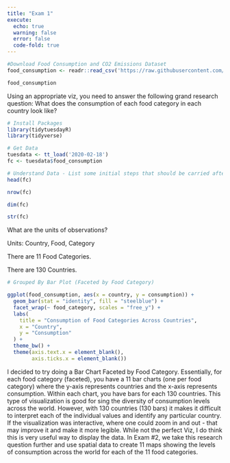 ```yaml
---
title: "Exam 1"
execute: 
  echo: true 
  warning: false
  error: false 
  code-fold: true 
---
```


```r
#Download Food Consumption and CO2 Emissions Dataset
food_consumption <- readr::read_csv('https://raw.githubusercontent.com/rfordatascience/tidytuesday/main/data/2020/2020-02-18/food_consumption.csv')

food_consumption
```

Using an appropriate viz, you need to answer the following grand research question: What does the consumption of each food category in each country look like? 

```r
# Install Packages 
library(tidytuesdayR)
library(tidyverse)
```
```r
# Get Data
tuesdata <- tt_load('2020-02-18')
fc <- tuesdata$food_consumption 
```

```r
# Understand Data - List some initial steps that should be carried after loading the above dataset
head(fc)

nrow(fc)

dim(fc)

str(fc)
```
What are the units of observations?

Units: Country, Food, Category 

There are 11 Food Categories.

There are 130 Countries. 

```r
# Grouped By Bar Plot (Faceted by Food Category)

ggplot(food_consumption, aes(x = country, y = consumption)) +
  geom_bar(stat = "identity", fill = "steelblue") + 
  facet_wrap(~ food_category, scales = "free_y") +
  labs(
    title = "Consumption of Food Categories Across Countries",
    x = "Country",
    y = "Consumption"
  ) +
  theme_bw() +  
  theme(axis.text.x = element_blank(),
        axis.ticks.x = element_blank()) 
```

I decided to try doing a Bar Chart Faceted by Food Category. Essentially, for each food category (faceted), you have a 11 bar charts (one per food category) where the y-axis represents countries and the x-axis represents consumption. Within each chart, you have bars for each 130 countries. This type of visualization is good for sing the diversity of consumption levels across the world. However, with 130 countries (130 bars) it makes it difficult to interpret each of the individual values and identify any particular country. If the visualization was interactive, where one could zoom in and out - that may improve it and make it more legible. While not the perfect Viz, I do think this is very useful way to display the data. In Exam #2, we take this research question further and use spatial data to create 11 maps showing the levels of consumption across the world for each of the 11 food categories. 

